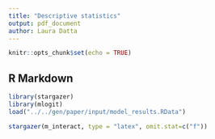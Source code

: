 ```yaml
---
title: "Descriptive statistics"
output: pdf_document
author: Laura Datta
---
```


```r
knitr::opts_chunk$set(echo = TRUE)
```

## R Markdown

```r
library(stargazer)
library(mlogit)
load("../../gen/paper/input/model_results.RData")
```



```r
stargazer(m_interact, type = "latex", omit.stat=c("f"))
```

